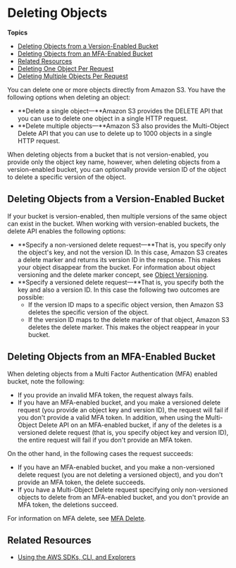 # Deleting Objects<a name="DeletingObjects"></a>

**Topics**
+ [Deleting Objects from a Version\-Enabled Bucket](#DeletingObjectsfromaVersion-EnabledBucket)
+ [Deleting Objects from an MFA\-Enabled Bucket](#DeletingObjectsfromanMFA-EnabledBucket)
+ [Related Resources](#RelatedResources001)
+ [Deleting One Object Per Request](DeletingOneObject.mdx)
+ [Deleting Multiple Objects Per Request](DeletingMultipleObjects.mdx)

 You can delete one or more objects directly from Amazon S3\. You have the following options when deleting an object: 
+ **Delete a single object—**Amazon S3 provides the DELETE API that you can use to delete one object in a single HTTP request\. 
+ **Delete multiple objects—**Amazon S3 also provides the Multi\-Object Delete API that you can use to delete up to 1000 objects in a single HTTP request\. 

When deleting objects from a bucket that is not version\-enabled, you provide only the object key name, however, when deleting objects from a version\-enabled bucket, you can optionally provide version ID of the object to delete a specific version of the object\. 

## Deleting Objects from a Version\-Enabled Bucket<a name="DeletingObjectsfromaVersion-EnabledBucket"></a>

If your bucket is version\-enabled, then multiple versions of the same object can exist in the bucket\. When working with version\-enabled buckets, the delete API enables the following options:
+ **Specify a non\-versioned delete request—**That is, you specify only the object's key, and not the version ID\. In this case, Amazon S3 creates a delete marker and returns its version ID in the response\. This makes your object disappear from the bucket\. For information about object versioning and the delete marker concept, see [Object Versioning](ObjectVersioning.mdx)\.
+ **Specify a versioned delete request—**That is, you specify both the key and also a version ID\. In this case the following two outcomes are possible:
  + If the version ID maps to a specific object version, then Amazon S3 deletes the specific version of the object\.
  + If the version ID maps to the delete marker of that object, Amazon S3 deletes the delete marker\. This makes the object reappear in your bucket\. 

## Deleting Objects from an MFA\-Enabled Bucket<a name="DeletingObjectsfromanMFA-EnabledBucket"></a>

When deleting objects from a Multi Factor Authentication \(MFA\) enabled bucket, note the following:
+ If you provide an invalid MFA token, the request always fails\.
+ If you have an MFA\-enabled bucket, and you make a versioned delete request \(you provide an object key and version ID\), the request will fail if you don't provide a valid MFA token\. In addition, when using the Multi\-Object Delete API on an MFA\-enabled bucket, if any of the deletes is a versioned delete request \(that is, you specify object key and version ID\), the entire request will fail if you don't provide an MFA token\. 

On the other hand, in the following cases the request succeeds:
+ If you have an MFA\-enabled bucket, and you make a non\-versioned delete request \(you are not deleting a versioned object\),  and you don't provide an MFA token, the delete succeeds\. 
+ If you have a Multi\-Object Delete request specifying only non\-versioned objects to delete from an MFA\-enabled bucket,  and you don't provide an MFA token, the deletions succeed\.

For information on MFA delete, see [MFA Delete](Versioning.mdx#MultiFactorAuthenticationDelete)\.

## Related Resources<a name="RelatedResources001"></a>
+ [Using the AWS SDKs, CLI, and Explorers](UsingAWSSDK.mdx)
